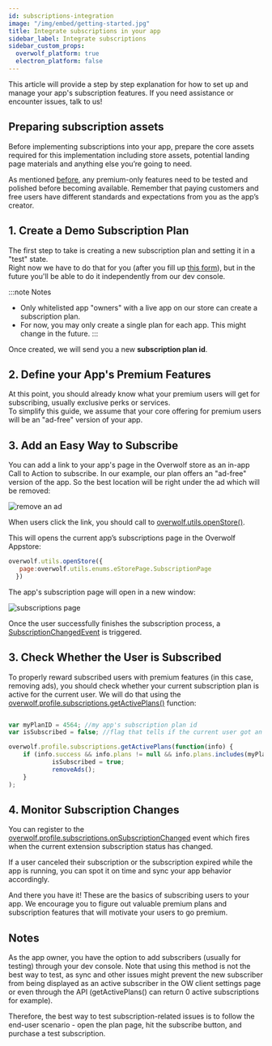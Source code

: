 ```yaml
---
id: subscriptions-integration
image: "/img/embed/getting-started.jpg"
title: Integrate subscriptions in your app
sidebar_label: Integrate subscriptions
sidebar_custom_props:
  overwolf_platform: true
  electron_platform: false
---
```


This article will provide a step by step explanation for how to set up and manage your app's subscription features. If you need assistance or encounter issues, talk to us!

## Preparing subscription assets

Before implementing subscriptions into your app, prepare the core assets required for this implementation including store assets, potential landing page materials and anything else you’re going to need. 

As mentioned [before](subscriptions-overview), any premium-only features need to be tested and polished before becoming available. Remember that paying customers and free users have different standards and expectations from you as the app’s creator.

## 1. Create a Demo Subscription Plan

The first step to take is creating a new subscription plan and setting it in a "test" state.    
Right now we have to do that for you (after you fill up [this form](subscriptions-request-form)), but in the future you'll be able to do it independently from our dev console.

:::note Notes
* Only whitelisted app "owners" with a live app on our store can create a subscription plan.  
* For now, you may only create a single plan for each app. This might change in the future. 
:::

Once created, we will send you a new **subscription plan id**.

## 2. Define your App's Premium Features 

At this point, you should already know what your premium users will get for subscribing, usually exclusive perks or services.  
To simplify this guide, we assume that your core offering for premium users will be an "ad-free" version of your app.

## 3. Add an Easy Way to Subscribe

You can add a link to your app's page in the Overwolf store as an in-app Call to Action to subscribe. In our example, our plan offers an "ad-free" version of the app. So the best location will be right under the ad which will be removed:

![remove an ad](/assets/subscriptions/remove-an-ad.png)

When users click the link, you should call to [overwolf.utils.openStore()](/api/utils).  

This will opens the current app’s subscriptions page in the Overwolf Appstore:

```js
overwolf.utils.openStore({
   page:overwolf.utils.enums.eStorePage.SubscriptionPage
  })
```
The app's subscription page will open in a new window:

![subscriptions page](/assets/subscriptions/subscription-page.png)

Once the user successfully finishes the subscription process, a [SubscriptionChangedEvent](#4-monitor-subscription-changes) is triggered.  

## 3. Check Whether the User is Subscribed

To properly reward subscribed users with premium features (in this case, removing ads), you should check whether your current subscription plan is active for the current user. We will do that using the [overwolf.profile.subscriptions.getActivePlans()](/api/profile/subscriptions#getactiveplanscallback) function:

```js

var myPlanID = 4564; //my app's subscription plan id
var isSubscribed = false; //flag that tells if the current user got an active subscription

overwolf.profile.subscriptions.getActivePlans(function(info) { 
    if (info.success && info.plans != null && info.plans.includes(myPlanID)) {    
            isSubscribed = true;
            removeAds();
    }
);
```

## 4. Monitor Subscription Changes

You can register to the [overwolf.profile.subscriptions.onSubscriptionChanged](/api/profile/subscriptions#onsubscriptionchanged) event which fires when the current extension subscription status has changed.  

If a user canceled their subscription or the subscription expired while the app is running, you can spot it on time and sync your app behavior accordingly.

And there you have it! These are the basics of subscribing users to your app. We encourage you to figure out valuable premium plans and subscription features that will motivate your users to go premium. 

## Notes

As the app owner, you have the option to add subscribers (usually for testing) through your dev console. Note that using this method is not the best way to test, as sync and other issues might prevent the new subscriber from being displayed as an active subscriber in the OW client settings page or even through the API (getActivePlans() can return 0 active subscriptions for example).

Therefore, the best way to test subscription-related issues is to follow the end-user scenario - open the plan page, hit the subscribe button, and purchase a test subscription.  
